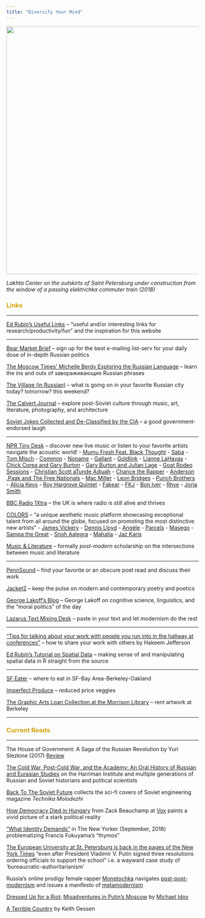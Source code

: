 ```yaml
---
title: "Diversify Your Mind"
---
```


<img align="center" src="images/laxta.jpg" width = "650">

*Lakhta Center on the outskirts of Saint Petersburg under construction from the window of a passing elektrichka commuter train (2018)*

<font color="#d2a107"><h3>Links</h3></font>

---

[Ed Rubin's Useful Links](http://edrub.in/links.html) -- "useful and/or interesting links for research/productivity/fun" and the inspiration for this website

---

[Bear Market Brief](https://twitter.us13.list-manage.com/subscribe?u=3b0ef1746b4ae1af4ff5a7544&id=928ed11748) -- sign up for the best e-mailing list-serv for your daily dose of in-depth Russian politics

[The Moscow Times' Michelle Berdy Exploring the Russian Language](https://themoscowtimes.com/authors/18) -- learn the ins and outs of завораживающие Russian phrases

[The Village (in Russian)](https://www.the-village.ru) -- what is going on in your favorite Russian city today? tomorrow? this weekend?

[The Calvert Journal](https://www.calvertjournal.com) -- explore post-Soviet culture through music, art, literature, photography, and architecture

[Soviet Jokes Collected and De-Classified by the CIA](https://www.cia.gov/library/readingroom/docs/CIA-RDP89G00720R000800040003-6.pdf) -- a good government-endorsed laugh

---

[NPR Tiny Desk](https://www.npr.org/series/tiny-desk-concerts/) -- discover new live music or listen to your favorite artists navigate the acoustic world!
- [Mumu Fresh Feat. Black Thought](https://www.youtube.com/watch?v=ivR988qCPik&frags=pl%2Cwn)
- [Saba](https://www.youtube.com/watch?v=LTzmjU8aOR4)
- [Tom Misch](https://www.youtube.com/watch?v=IUMTaAQ43lY) 
- [Common](https://www.youtube.com/watch?v=2AChGszRGwI)
- [Noname](https://www.youtube.com/watch?v=K58JYXhb4YA&t=296s)
- [Gallant](https://www.youtube.com/watch?v=BGpmIANN5Lg)
- [Goldlink](https://www.youtube.com/watch?v=B76B_akQJuM)
- [Lianne LaHavas](https://www.youtube.com/watch?v=9HUV5a7MgS4)
- [Chick Corea and Gary Burton](https://www.youtube.com/watch?v=15IHNYq6stw)
- [Gary Burton and Julian Lage](https://www.youtube.com/watch?v=fXjfvEcAV6w)
- [Goat Rodeo Sessions](https://www.youtube.com/watch?v=O7EcT5YzKhQ&frags=pl%2Cwn)
- [Christian Scott aTunde Adjuah](https://www.youtube.com/watch?v=mVJjmyFfuts&t=347s)
- [Chance the Rapper](https://www.youtube.com/watch?v=-kWbZvVU-e0)
- [Anderson .Paak and The Free Nationals](https://www.youtube.com/watch?v=ferZnZ0_rSM)
- [Mac Miller](https://www.youtube.com/watch?v=QrR_gm6RqCo&frags=pl%2Cwn)
- [Leon Bridges](https://www.youtube.com/watch?v=C_oACPWGvM4&frags=pl%2Cwn)
- [Punch Brothers](https://www.youtube.com/watch?v=iXE_K2Kpoqc)
- [Alicia Keys](https://www.youtube.com/watch?v=AG4Rfao5uyU&frags=pl%2Cwn)
- [Roy Hargrove Quintet](https://www.youtube.com/watch?v=qxeb0cwjE8U&frags=pl%2Cwn)
- [Fakear](https://www.youtube.com/watch?v=0d9KuiwdrdU)
- [FKJ](https://www.youtube.com/watch?v=ftLxvw_eFN0&t=612s&frags=pl%2Cwn)
- [Bon Iver](https://www.youtube.com/watch?v=CaYgMdq6NDg&frags=pl%2Cwn)
- [Rhye](https://www.youtube.com/watch?v=YkkKUARRpeU&frags=pl%2Cwn)
- [Jorja Smith](https://www.youtube.com/watch?v=yXrlhebkpIQ&frags=pl%2Cwn)

[BBC Radio 1Xtra](https://www.bbc.co.uk/1xtra) -- the UK is where radio is still alive and thrives

[COLORS](https://www.youtube.com/channel/UC2Qw1dzXDBAZPwS7zm37g8g) -- "a unique aesthetic music platform showcasing exceptional talent from all around the globe, focused on promoting the most distinctive new artists"
- [James Vickery](https://www.youtube.com/watch?v=ivR988qCPik&frags=pl%2Cwn)
- [Dennis Lloyd](https://www.youtube.com/watch?v=WYeAUpvWeI8)
- [Angèle](https://www.youtube.com/watch?v=XQKYEs4llzg)
- [Parcels](https://www.youtube.com/watch?v=bJl-avjRgzU)
- [Masego](https://www.youtube.com/watch?v=fuAE3U1NvOs)
- [Sampa the Great](https://www.youtube.com/watch?v=MddG0quhiFY)
- [Snoh Aalegra](https://www.youtube.com/watch?v=ElINqEyx7GM)
- [Mahalia](https://www.youtube.com/watch?v=QK7JQl9jNzM)
- [Jaz Karis](https://www.youtube.com/watch?v=6zMgQMEqga8)

[Music & Literature](http://www.musicandliterature.org) -- formally *post-modern* scholarship on the intersections between music and literature

---

[PennSound](http://writing.upenn.edu/pennsound/) -- find your favorite or an obscure poet read and discuss their work

[Jacket2](http://jacket2.org) -- keep the pulse on modern and contemporary poetry and poetics

[George Lakoff's Blog](https://georgelakoff.com/blog/) -- George Lakoff on cognitive science, linguistics, and the "moral politics" of the day

[Lazarus Text Mixing Desk](http://www.lazaruscorporation.co.uk/cutup/text-mixing-desk) -- paste in your text and let modernism do the rest

---

["Tips for talking about your work with people you run into in the hallway at conferences"](https://docs.google.com/document/d/1ND_wS2WnhP3D11juKdJ4OoD5-sUwIWtwKmaA7ip_ESk/edit) -- how to share your work with others by Hakeem Jefferson

[Ed Rubin's Tutorial on Spatial Data](http://edrub.in/ARE212/section12.html) -- making sense of and manipulating spatial data in R straight from the source

---

[SF Eater](https://sf.eater.com) -- where to eat in SF-Bay Area-Berkeley-Oakland

[Imperfect Produce](https://www.imperfectproduce.com/home.php) -- reduced price veggies

[The Graphic Arts Loan Collection at the Morrison Library](http://galc.lib.berkeley.edu) -- rent artwork at Berkeley

---

<font color="#d2a107"><h3>Current Reads</h3></font>

---

The House of Government: A Saga of the Russian Revolution by Yuri Slezkine (2017) [Review](https://muse.jhu.edu/article/709339/pdf)

[The Cold War, Post-Cold War, and the Academy: An Oral History of Russian and Eurasian Studies](http://oralhistory.harriman.columbia.edu) on the Harriman Institute and multiple generations of Russian and Soviet historians and political scientists

[Back To The Soviet Future](https://www.rferl.org/a/back-to-the-soviet-future-magazine-covers/29531480.html) collects the sci-fi covers of Soviet engineering magazine *Technika Molodezhi*

[How Democracy Died in Hungary](https://www.vox.com/policy-and-politics/2018/9/13/17823488/hungary-democracy-authoritarianism-trump) from Zack Beauchamp at [Vox](https://www.vox.com) paints a vivid picture of a stark political reality

["What Identity Demands"](https://www.newyorker.com/magazine/2018/09/03/francis-fukuyama-postpones-the-end-of-history) in The New Yorker (September, 2018) problematizing Francis Fukuyama's "thymos"

[The European University at St. Petersburg is back in the pages of the New York Times](https://www.nytimes.com/2018/08/26/world/europe/european-university-st-petersburg-russia.html) "even after President Vladimir V. Putin signed three resolutions ordering officials to support the school" i.e. a wayward case study of 'bureaucratic-authoritarianism'

Russia's online prodigy female rapper [Monetochka](https://www.calvertjournal.com/articles/show/6347/liza-monetochka-viral-internet-pop-star-russia) navigates [post-post-modernism](https://www.calvertjournal.com/news/show/10200/monetochka-listen-to-the-debut-album-from-russia-favourite-youtube-pop-star) and issues a manifesto of [metamodernism](https://www.ridl.io/en/monetochka-the-manifesto-of-metamodernism/)

[Dressed Up for a Riot:](https://us.macmillan.com/books/9780374223151) [Misadventures in Putin's Moscow](https://www.billboard.com/articles/news/features/7866203/emin-agalarov-trump-russia-music-exclusive-excerpt-idov) by [Michael Idov](https://www.nytimes.com/2016/01/10/magazine/my-accidental-career-as-a-russian-screenwriter.html)

[A Terrible Country](https://lareviewofbooks.org/article/reconsidering-russia-with-a-terrible-country-novelist-keith-gessen/#!) by Keith Gessen

